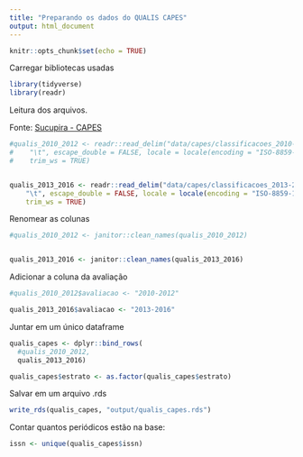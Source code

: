 ```yaml
---
title: "Preparando os dados do QUALIS CAPES"
output: html_document
---
```


```r
knitr::opts_chunk$set(echo = TRUE)
```

Carregar bibliotecas usadas
```r
library(tidyverse)
library(readr)
```

Leitura dos arquivos. 

Fonte: [Sucupira - CAPES](https://sucupira.capes.gov.br/sucupira/public/consultas/coleta/veiculoPublicacaoQualis/listaConsultaGeralPeriodicos.jsf)


```r
#qualis_2010_2012 <- readr::read_delim("data/capes/classificacoes_2010-2012.xls", 
#    "\t", escape_double = FALSE, locale = locale(encoding = "ISO-8859-1"), 
#    trim_ws = TRUE)


qualis_2013_2016 <- readr::read_delim("data/capes/classificacoes_2013-2016.xls", 
    "\t", escape_double = FALSE, locale = locale(encoding = "ISO-8859-1"), 
    trim_ws = TRUE)

```


Renomear as colunas
```r
#qualis_2010_2012 <- janitor::clean_names(qualis_2010_2012)


qualis_2013_2016 <- janitor::clean_names(qualis_2013_2016)
```



Adicionar a coluna da avaliação
```r
#qualis_2010_2012$avaliacao <- "2010-2012"

qualis_2013_2016$avaliacao <- "2013-2016"
```


Juntar em um único dataframe

```r
qualis_capes <- dplyr::bind_rows(
  #qualis_2010_2012,
  qualis_2013_2016)
```

```r
qualis_capes$estrato <- as.factor(qualis_capes$estrato)
```



Salvar em um arquivo .rds
```r
write_rds(qualis_capes, "output/qualis_capes.rds")
```


Contar quantos periódicos estão na base:
```r
issn <- unique(qualis_capes$issn)

```

